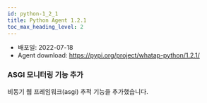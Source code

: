 ```yaml
---
id: python-1_2_1
title: Python Agent 1.2.1
toc_max_heading_level: 2
---
```



* 배포일: 2022-07-18
* Agent download: https://pypi.org/project/whatap-python/1.2.1/

### ASGI 모니터링 기능 추가 

비동기 웹 프레임워크(asgi) 추적 기능을 추가했습니다.
